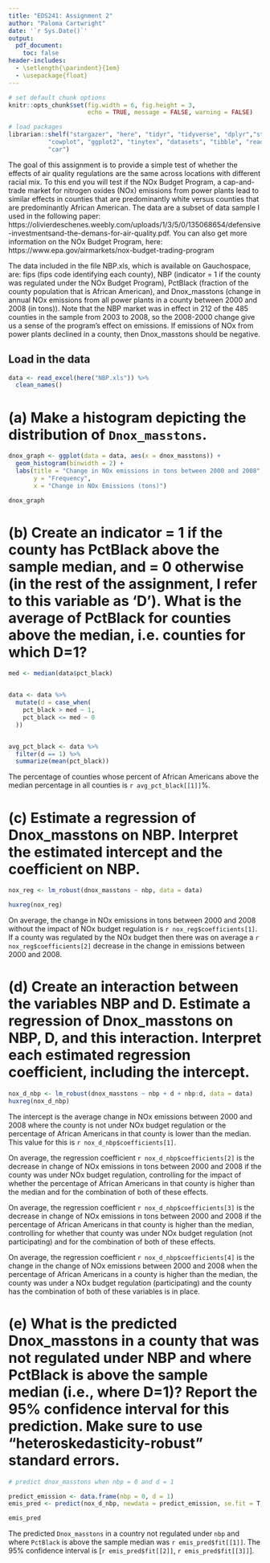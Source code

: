 ```yaml
---
title: "EDS241: Assignment 2"
author: "Paloma Cartwright"
date: '`r Sys.Date()`'
output: 
  pdf_document:
    toc: false
header-includes:
  - \setlength{\parindent}{1em}
  - \usepackage{float}
--- 
```


``` r

# set default chunk options
knitr::opts_chunk$set(fig.width = 6, fig.height = 3, 
                      echo = TRUE, message = FALSE, warning = FALSE)

# load packages
librarian::shelf("stargazer", "here", "tidyr", "tidyverse", "dplyr","stringr", "janitor", "huxtable",
           "cowplot", "ggplot2", "tinytex", "datasets", "tibble", "readxl", "estimatr", "patchwork",
           "car")

```

\noindent The goal of this assignment is to provide a simple test of whether the effects of air quality regulations are the same across locations with different racial mix. To this end you will test if the NOx Budget Program, a cap-and-trade market for nitrogen oxides (NOx) emissions from power plants lead to similar effects in counties that are predominantly white versus counties that are predominantly African American. The data are a subset of data sample I used in the following paper: https://olivierdeschenes.weebly.com/uploads/1/3/5/0/135068654/defensive-investmentsand-the-demans-for-air-quality.pdf. You can also get more information on the NOx Budget Program, here: https://www.epa.gov/airmarkets/nox-budget-trading-program

\noindent The data included in the file NBP.xls, which is available on Gauchospace, are: fips (fips code identifying each county), NBP (indicator = 1 if the county was regulated under the NOx Budget Program), PctBlack (fraction of the county population that is African American), and Dnox_masstons (change in annual NOx emissions from all power plants in a county between 2000 and 2008 (in tons)). Note that the NBP market was in effect in 212 of the 485 counties in the sample from 2003 to 2008, so the 2008-2000 change give us a sense of the program’s effect on emissions. If emissions of NOx from power plants declined in a county, then Dnox_masstons should be negative.

## Load in the data 

```r

data <- read_excel(here("NBP.xls")) %>% 
  clean_names()

```


# (a) Make a histogram depicting the distribution of `Dnox_masstons`.

```r
dnox_graph <- ggplot(data = data, aes(x = dnox_masstons)) +
  geom_histogram(binwidth = 2) +
  labs(title = "Change in NOx emissions in tons between 2000 and 2008", 
       y = "Frequency", 
       x = "Change in NOx Emissions (tons)")

dnox_graph
```

# (b) Create an indicator = 1 if the county has PctBlack above the sample median, and = 0 otherwise (in the rest of the assignment, I refer to this variable as ‘D’). What is the average of PctBlack for counties above the median, i.e. counties for which D=1?

```r
med <- median(data$pct_black)


data <- data %>% 
  mutate(d = case_when(
    pct_black > med ~ 1,
    pct_black <= med ~ 0
  ))


avg_pct_black <- data %>% 
  filter(d == 1) %>% 
  summarize(mean(pct_black))

```

The percentage of counties whose percent of African Americans above the median percentage in all counties is `r avg_pct_black[[1]]`%.

# (c) Estimate a regression of Dnox_masstons on NBP. Interpret the estimated intercept and the coefficient on NBP.

```r

nox_reg <- lm_robust(dnox_masstons ~ nbp, data = data)

huxreg(nox_reg)

```

On average, the change in NOx emissions in tons between 2000 and 2008 without the impact of NOx budget regulation is `r nox_reg$coefficients[1]`. If a county was regulated by the NOx budget then there was on average a `r nox_reg$coefficients[2]` decrease in the change in emissions between 2000 and 2008. 


# (d) Create an interaction between the variables NBP and D. Estimate a regression of Dnox_masstons on NBP, D, and this interaction. Interpret each estimated regression coefficient, including the intercept.

```r

nox_d_nbp <- lm_robust(dnox_masstons ~ nbp + d + nbp:d, data = data)
huxreg(nox_d_nbp)

```

The intercept is the average change in NOx emissions between 2000 and 2008 where the county is not under NOx budget regulation or the percentage of African Americans in that county is lower than the median. This value for this is `r nox_d_nbp$coefficients[1]`.

On average, the regression coefficient `r nox_d_nbp$coefficients[2]` is the decrease in change of NOx emissions in tons between 2000 and 2008 if the county was under NOx budget regulation, controlling for the impact of whether the percentage of African Americans in that county is higher than the median and for the combination of both of these effects. 

On average, the regression coefficient `r nox_d_nbp$coefficients[3]` is the decrease in change of NOx emissions in tons between 2000 and 2008 if the percentage of African Americans in that county is higher than the median, controlling for whether that county was under NOx budget regulation (not participating) and for the combination of both of these effects. 

On average, the regression coefficient `r nox_d_nbp$coefficients[4]` is the change in the change of NOx emissions between 2000 and 2008 when the percentage of African Americans in a county is higher than the median, the county was under a NOx budget regulation (participating) and the county has the combination of both of these variables is in place. 


# (e) What is the predicted Dnox_masstons in a county that was not regulated under NBP and where PctBlack is above the sample median (i.e., where D=1)? Report the 95% confidence interval for this prediction. Make sure to use “heteroskedasticity-robust” standard errors.

```r
# predict dnox_masstons when nbp = 0 and d = 1

predict_emission <- data.frame(nbp = 0, d = 1)
emis_pred <- predict(nox_d_nbp, newdata = predict_emission, se.fit = T, interval = 'confidence')

emis_pred

```

The predicted `Dnox_masstons` in a country not regulated under `nbp` and where `PctBlack` is above the sample median was `r emis_pred$fit[[1]]`. The 95% confidence interval is [`r emis_pred$fit[[2]]`, `r emis_pred$fit[[3]]`]. 




